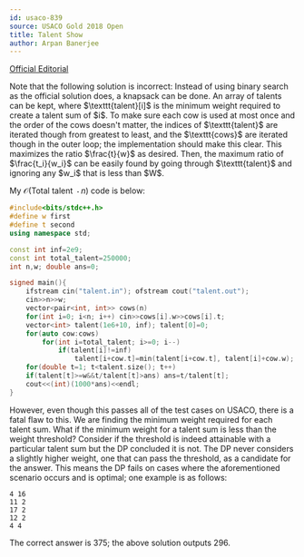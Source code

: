 ```yaml
---
id: usaco-839
source: USACO Gold 2018 Open
title: Talent Show
author: Arpan Banerjee
---
```


[Official Editorial](http://www.usaco.org/current/data/sol_talent_gold_open18.html)

<Warning title="Common Misconception">
Note that the following solution is incorrect: Instead of using binary search as the official solution does, a knapsack can be done. An array of talents can be kept, where $\texttt{talent}[i]$ is the minimum weight required to create a talent sum of $i$. To make sure each cow is used at most once and the order of the cows doesn't matter, the indices of $\texttt{talent}$ are iterated though from greatest to least, and the $\texttt{cows}$ are iterated though in the outer loop; the implementation should make this clear. This maximizes the ratio $\frac{t}{w}$ as desired. Then, the maximum ratio of $\frac{t_i}{w_i}$ can be easily found by going through $\texttt{talent}$ and ignoring any $w_i$ that is less than $W$. 

My $\mathcal{O}(\text{Total talent } \cdot n)$ code is below:

<Spoiler title="Show Code">
<LanguageSection>
<CPPSection>

```cpp
#include<bits/stdc++.h>
#define w first
#define t second
using namespace std;

const int inf=2e9;
const int total_talent=250000;
int n,w; double ans=0;

signed main(){
	ifstream cin("talent.in"); ofstream cout("talent.out");
	cin>>n>>w;
	vector<pair<int, int>> cows(n)
	for(int i=0; i<n; i++) cin>>cows[i].w>>cows[i].t;
	vector<int> talent(1e6+10, inf); talent[0]=0;
	for(auto cow:cows)
		for(int i=total_talent; i>=0; i--)
			if(talent[i]!=inf)
				talent[i+cow.t]=min(talent[i+cow.t], talent[i]+cow.w);
	for(double t=1; t<talent.size(); t++)
	if(talent[t]>=w&&t/talent[t]>ans) ans=t/talent[t];
	cout<<(int)(1000*ans)<<endl;
}
``` 
</CPPSection>
</LanguageSection>
</Spoiler>
However, even though this passes all of the test cases on USACO, there is a fatal flaw to this. We are finding the minimum weight required for each talent sum. What if the minimum weight for a talent sum is less than the weight threshold? Consider if the threshold is indeed attainable with a particular talent sum but the DP concluded it is not. The DP never considers a slightly higher weight, one that can pass the threshold, as a candidate for the answer. This means the DP fails on cases where the aforementioned scenario occurs and is optimal; one example is as follows:

```
4 16
11 2
17 2
12 2
4 4
```

The correct answer is 375; the above solution outputs 296. 
</Warning>
